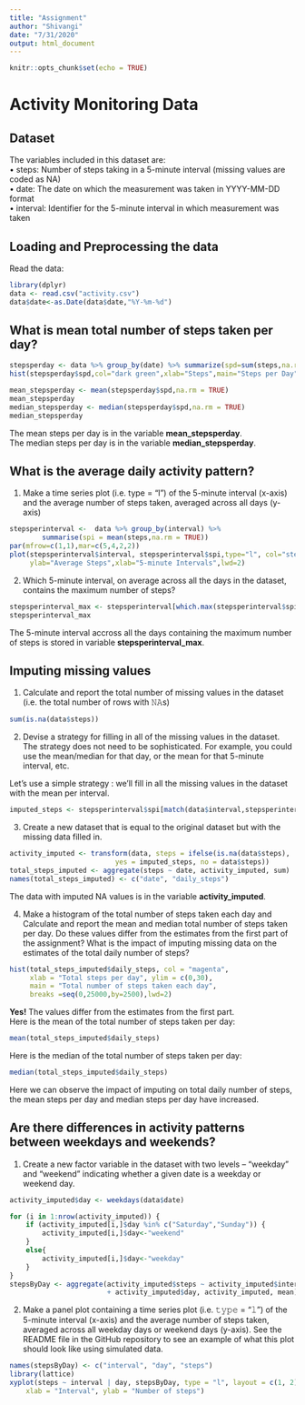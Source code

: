 ```yaml
---
title: "Assignment"
author: "Shivangi"
date: "7/31/2020"
output: html_document
---
```


```r
knitr::opts_chunk$set(echo = TRUE)
```

# Activity Monitoring Data  

## Dataset
The variables included in this dataset are:   
• steps: Number of steps taking in a 5-minute interval (missing values are
coded as NA)  
• date: The date on which the measurement was taken in YYYY-MM-DD
format  
• interval: Identifier for the 5-minute interval in which measurement was
taken   
  
## Loading and Preprocessing the data

Read the data:  
```r
library(dplyr)
data <- read.csv("activity.csv")
data$date<-as.Date(data$date,"%Y-%m-%d")
```

## What is mean total number of steps taken per day?  
```r
stepsperday <- data %>% group_by(date) %>% summarize(spd=sum(steps,na.rm=TRUE))
hist(stepsperday$spd,col="dark green",xlab="Steps",main="Steps per Day",                breaks=seq(0,25000,2500))

mean_stepsperday <- mean(stepsperday$spd,na.rm = TRUE)
mean_stepsperday
median_stepsperday <- median(stepsperday$spd,na.rm = TRUE)
median_stepsperday
```


The mean steps per day is in the variable **mean_stepsperday**.   
The median steps per day is in the variable **median_stepsperday**.   


## What is the average daily activity pattern?

1. Make a time series plot (i.e. \color{red}{\verb|type = "l"|}type = "l") of the 5-minute interval (x-axis) and the average number of steps taken, averaged across all days (y-axis)
```r
stepsperinterval <-  data %>% group_by(interval) %>% 
        summarise(spi = mean(steps,na.rm = TRUE))
par(mfrow=c(1,1),mar=c(5,4,2,2))
plot(stepsperinterval$interval, stepsperinterval$spi,type="l", col="steel blue",
     ylab="Average Steps",xlab="5-minute Intervals",lwd=2)
```



2. Which 5-minute interval, on average across all the days in the dataset, contains the maximum number of steps?
```r
stepsperinterval_max <- stepsperinterval[which.max(stepsperinterval$spi),1]
stepsperinterval_max
```
The 5-minute interval accross all the days containing the maximum number of steps is stored in variable **stepsperinterval_max**.  

## Imputing missing values

1. Calculate and report the total number of missing values in the dataset (i.e. the total number of rows with 𝙽𝙰s)
```r
sum(is.na(data$steps))
```



2. Devise a strategy for filling in all of the missing values in the dataset. The strategy does not need to be sophisticated. For example, you could use the mean/median for that day, or the mean for that 5-minute interval, etc.  


Let’s use a simple strategy : we’ll fill in all the missing values in the dataset with the mean per interval.   
```r
imputed_steps <- stepsperinterval$spi[match(data$interval,stepsperinterval$interval)]

```
3. Create a new dataset that is equal to the original dataset but with the missing data filled in.
```r
activity_imputed <- transform(data, steps = ifelse(is.na(data$steps), 
                          yes = imputed_steps, no = data$steps))
total_steps_imputed <- aggregate(steps ~ date, activity_imputed, sum)
names(total_steps_imputed) <- c("date", "daily_steps")
```
The data with imputed NA values is in the variable **activity_imputed**.  

4. Make a histogram of the total number of steps taken each day and Calculate and report the mean and median total number of steps taken per day. Do these values differ from the estimates from the first part of the assignment? What is the impact of imputing missing data on the estimates of the total daily number of steps?

```r

hist(total_steps_imputed$daily_steps, col = "magenta",
     xlab = "Total steps per day", ylim = c(0,30),
     main = "Total number of steps taken each day", 
     breaks =seq(0,25000,by=2500),lwd=2)

```


**Yes!** The values differ from the estimates from the first part.  
Here is the mean of the total number of steps taken per day:
```r
mean(total_steps_imputed$daily_steps)
```
Here is the median of the total number of steps taken per day:
```r
median(total_steps_imputed$daily_steps)
```

Here we can observe the impact of imputing on total daily number of steps, the mean steps per day and median steps per day have increased.

##  Are there differences in activity patterns between weekdays and weekends?

1. Create a new factor variable in the dataset with two levels – “weekday” and “weekend” indicating whether a given date is a weekday or weekend day.
```r
activity_imputed$day <- weekdays(data$date)

for (i in 1:nrow(activity_imputed)) {
    if (activity_imputed[i,]$day %in% c("Saturday","Sunday")) {
        activity_imputed[i,]$day<-"weekend"
    }
    else{
        activity_imputed[i,]$day<-"weekday"
    }
}
stepsByDay <- aggregate(activity_imputed$steps ~ activity_imputed$interval 
                        + activity_imputed$day, activity_imputed, mean)
```

2. Make a panel plot containing a time series plot (i.e. 𝚝𝚢𝚙𝚎 = “𝚕”) of the 5-minute interval (x-axis) and the average number of steps taken, averaged across all weekday days or weekend days (y-axis). See the README file in the GitHub repository to see an example of what this plot should look like using simulated data.
```r
names(stepsByDay) <- c("interval", "day", "steps")
library(lattice)
xyplot(steps ~ interval | day, stepsByDay, type = "l", layout = c(1, 2), 
    xlab = "Interval", ylab = "Number of steps")
```
